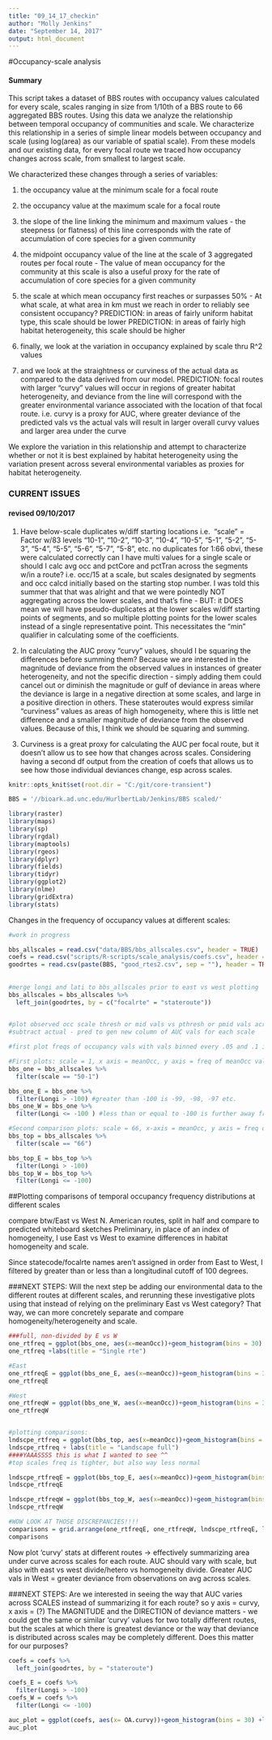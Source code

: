 ```yaml
---
title: "09_14_17_checkin"
author: "Molly Jenkins"
date: "September 14, 2017"
output: html_document
---
```

#Occupancy-scale analysis

#### Summary ####

This script takes a dataset of BBS routes with occupancy values calculated for every scale,
scales ranging in size from 1/10th of a BBS route to 66 aggregated BBS routes.
Using this data we analyze the relationship between temporal occupancy of communities and scale.
We characterize this relationship in a series of simple linear models between occupancy and scale
(using log(area) as our variable of spatial scale). From these models and our existing data,
for every focal route we traced how occupancy changes across scale, from smallest to largest scale.

We characterized these changes through a series of variables:

1) the occupancy value at the minimum scale for a focal route

2) the occupancy value at the maximum scale for a focal route

3) the slope of the line linking the minimum and maximum values - the steepness (or flatness) of this line corresponds with the rate of accumulation of core species for a given community

4) the midpoint occupancy value of the line at the scale of 3 aggregated routes per focal route - The value of mean occupancy for the community at this scale is also a useful proxy for the rate of accumulation of core species for a given community

5) the scale at which mean occupancy first reaches or surpasses 50% - At what scale, at what area in km must we reach in order to reliably see consistent occupancy?
PREDICTION: in areas of fairly uniform habitat type, this scale should be lower
PREDICTION: in areas of fairly high habitat heterogeneity, this scale should be higher

6) finally, we look at the variation in occupancy explained by scale thru R^2 values

7) and we look at the straightness or curviness of the actual data as compared to the data derived from our model.
PREDICTION: focal routes with larger "curvy" values will occur in regions of greater habitat heterogeneity,
and deviance from the line will correspond with the greater environmental variance associated with the location of that focal route.
i.e. curvy is a proxy for AUC, where greater deviance of the predicted vals vs the actual vals will result in larger overall curvy values and larger area under the curve

We explore the variation in this relationship and attempt to characterize whether or not it is best explained by habitat heterogeneity using the variation present across several environmental variables as proxies for habitat heterogeneity.

### CURRENT ISSUES
#### revised 09/10/2017

1) Have below-scale duplicates w/diff starting locations i.e. 
  "scale" = Factor w/83 levels "10-1", "10-2", "10-3", "10-4", "10-5", "5-1", "5-2", "5-3", "5-4", "5-5", "5-6", "5-7", "5-8", etc. 
  no duplicates for 1:66 obvi, these were calculated correctly 
  can I have multi values for a single scale or should I calc avg occ and pctCore and pctTran across the segments w/in a route? 
  i.e. occ/15 at a scale, but scales designated by segments and occ calcd initially based on the starting stop number. 
  I was told this summer that that was alright and that we were pointedly NOT aggregating across the lower scales, and that's fine -
  BUT: it DOES mean we will have pseudo-duplicates at the lower scales w/diff starting points of segments, and so multiple plotting points for the lower scales instead of a single representative point. 
  This necessitates the "min" qualifier in calculating some of the coefficients.  

2) In calculating the AUC proxy "curvy" values, should I be squaring the differences before summing them? 
  Because we are interested in the magnitude of deviance from the observed values in instances of greater heterogeneity, 
  and not the specific direction - simply adding them could cancel out or diminish the magnitude or gulf of deviance 
  in areas where the deviance is large in a negative direction at some scales, and large in a positive direction in others. 
  These stateroutes would express similar "curviness" values as areas of high homogeneity, where this is little net difference 
  and a smaller magnitude of deviance from the observed values. Because of this, I think we should be squaring and summing. 

3) Curviness is a great proxy for calculating the AUC per focal route, but it doesn't allow us to see how that changes across scales. 
  Considering having a second df output from the creation of coefs that allows us to see how those individual deviances change, esp across scales. 

```r
knitr::opts_knit$set(root.dir = "C:/git/core-transient")

BBS = '//bioark.ad.unc.edu/HurlbertLab/Jenkins/BBS scaled/'

library(raster)
library(maps)
library(sp)
library(rgdal)
library(maptools)
library(rgeos)
library(dplyr)
library(fields)
library(tidyr)
library(ggplot2)
library(nlme)
library(gridExtra)
library(stats)

```

Changes in the frequency of occupancy values at different scales:

```r
#work in progress

bbs_allscales = read.csv("data/BBS/bbs_allscales.csv", header = TRUE)
coefs = read.csv("scripts/R-scripts/scale_analysis/coefs.csv", header = TRUE)
goodrtes = read.csv(paste(BBS, "good_rtes2.csv", sep = ""), header = TRUE)
  
  
#merge longi and lati to bbs_allscales prior to east vs west plotting 
bbs_allscales = bbs_allscales %>% 
  left_join(goodrtes, by = c("focalrte" = "stateroute"))
  

#plot observed occ scale thresh or mid vals vs pthresh or pmid vals across scales 
#subtract actual - pred to gen new column of AUC vals for each scale  

#first plot freqs of occupancy vals with vals binned every .05 and .1 incremements for diff scales: 

#First plots: scale = 1, x axis = meanOcc, y axis = freq of meanOcc vals (hist) 
bbs_one = bbs_allscales %>% 
  filter(scale == "50-1")

bbs_one_E = bbs_one %>% 
  filter(Longi > -100) #greater than -100 is -99, -98, -97 etc. 
bbs_one_W = bbs_one %>% 
  filter(Longi <= -100 ) #less than or equal to -100 is further away from 0 and further negative

#Second comparison plots: scale = 66, x-axis = meanOcc, y axis = freq of meanOcc vals (hist)
bbs_top = bbs_allscales %>% 
  filter(scale == "66")

bbs_top_E = bbs_top %>% 
  filter(Longi > -100) 
bbs_top_W = bbs_top %>% 
  filter(Longi <= -100)

```

##Plotting comparisons of temporal occupancy frequency distributions at different scales

compare btw/East vs West N. American routes, split in half and compare to predicted whiteboard sketches
Preliminary, in place of an index of homogeneity, I use East vs West to examine differences in habitat homogeneity and scale. 

Since statecode/focalrte names aren't assigned in order from East to West, I filtered by greater than or less than a longitudinal cutoff of 100 degrees. 

###NEXT STEPS: 
Will the next step be adding our environmental data to the different routes at different scales, and rerunning these investigative plots using that instead of relying on the preliminary East vs West category? That way, we can more concretely separate and compare homogeneity/heterogeneity and scale. 

```r
###full, non-divided by E vs W 
one_rtfreq = ggplot(bbs_one, aes(x=meanOcc))+geom_histogram(bins = 30) + coord_cartesian(xlim = c(0, 0.95))
one_rtfreq +labs(title = "Single rte")

#East
one_rtfreqE = ggplot(bbs_one_E, aes(x=meanOcc))+geom_histogram(bins = 30) + coord_cartesian(xlim = c(0, 0.95))+labs(title = "Single rte East") 
one_rtfreqE

#West
one_rtfreqW = ggplot(bbs_one_W, aes(x=meanOcc))+geom_histogram(bins = 30) + coord_cartesian(xlim = c(0, 0.95))+labs(title = "Single rte West") 
one_rtfreqW


#plotting comparisons: 
lndscpe_rtfreq = ggplot(bbs_top, aes(x=meanOcc))+geom_histogram(bins = 30)+coord_cartesian(xlim = c(0, 0.95)) 
lndscpe_rtfreq + labs(title = "Landscape full")
####YAAASSSS this is what I wanted to see ^^ 
#top scales freq is tighter, but also way less normal

lndscpe_rtfreqE = ggplot(bbs_top_E, aes(x=meanOcc))+geom_histogram(bins = 20)+coord_cartesian(xlim = c(0, 0.95))+labs(title = "Landscape East") 
lndscpe_rtfreqE

lndscpe_rtfreqW = ggplot(bbs_top_W, aes(x=meanOcc))+geom_histogram(bins = 20)+coord_cartesian(xlim = c(0, 0.95))+labs(title = "Landscape West")  
lndscpe_rtfreqW

#WOW LOOK AT THOSE DISCREPANCIES!!!!
comparisons = grid.arrange(one_rtfreqE, one_rtfreqW, lndscpe_rtfreqE, lndscpe_rtfreqW)
comparisons

```

Now plot 'curvy' stats at different routes -> effectively summarizing area under curve across scales for each route. 
AUC should vary with scale, but also with east vs west divide/hetero vs homogeneity divide. 
Greater AUC vals in West = greater deviance from observations on avg across scales. 

###NEXT STEPS: 
Are we interested in seeing the way that AUC varies across SCALES instead of summarizing it for each route? 
so y axis = curvy, x axis =  (?) 
The MAGNITUDE and the DIRECTION of deviance matters - we could get the same or similar 'curvy' values for two totally different routes, but the scales at which there is greatest deviance or the way that deviance is distributed across scales may be completely different. Does this matter for our purposes? 

```r
coefs = coefs %>% 
  left_join(goodrtes, by = "stateroute")

coefs_E = coefs %>% 
  filter(Longi > -100)
coefs_W = coefs %>%
  filter(Longi <= -100)

auc_plot = ggplot(coefs, aes(x= OA.curvy))+geom_histogram(bins = 30) +labs(title = "curvy dist")
auc_plot 

```

